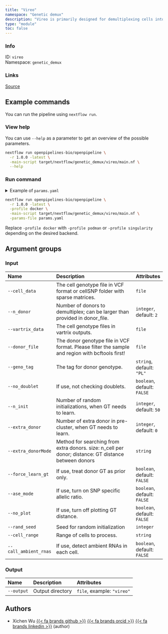 ```yaml
---
title: "Vireo"
namespace: "Genetic demux"
description: "Vireo is primarily designed for demultiplexing cells into donors by modelling of expressed alleles."
type: "module"
toc: false
---
```


::: {.column-margin}

### Info

ID: `vireo`  
Namespace: `genetic_demux`

### Links
[Source](https://github.com/openpipelines-bio/openpipeline/blob/1.0.0/src/genetic_demux/vireo){.btn-action .btn-sm .btn-info .btn role="button"}

:::



## Example commands

You can run the pipeline using `nextflow run`.

### View help

You can use `--help` as a parameter to get an overview of the possible parameters.

```bash
nextflow run openpipelines-bio/openpipeline \
  -r 1.0.0 -latest \
  -main-script target/nextflow/genetic_demux/vireo/main.nf \
  --help
```

### Run command

<details>
<summary>Example of `params.yaml`</summary>
```yaml
# Input
# cell_data: "path/to/file"
n_donor: 2
# vartrix_data: "path/to/file"
# donor_file: "path/to/file"
geno_tag: "PL"
no_doublet: false
n_init: 50
extra_donor: 0
# extra_donorMode: "foo"
force_learn_gt: false
ase_mode: false
no_plot: false
# rand_seed: 123
# cell_range: "foo"
call_ambient_rnas: false

# Output
# output: "$id.$key.output.output"

# Nextflow input-output arguments
publish_dir: # please fill in - example: "output/"
# param_list: "my_params.yaml"
```
</details>

```bash
nextflow run openpipelines-bio/openpipeline \
  -r 1.0.0 -latest \
  -profile docker \
  -main-script target/nextflow/genetic_demux/vireo/main.nf \
  -params-file params.yaml
```

:::{.callout-note}
Replace `-profile docker` with `-profile podman` or `-profile singularity` depending on the desired backend.
:::

## Argument groups

### Input

|Name                  |Description                                                                                          |Attributes                  |
|:---------------------|:----------------------------------------------------------------------------------------------------|:---------------------------|
|`--cell_data`         |The cell genotype file in VCF format or cellSNP folder with sparse matrices.                         |`file`                      |
|`--n_donor`           |Number of donors to demultiplex; can be larger than provided in donor_file.                          |`integer`, default: `2`     |
|`--vartrix_data`      |The cell genotype files in vartrix outputs.                                                          |`file`                      |
|`--donor_file`        |The donor genotype file in VCF format. Please filter the sample and region with bcftools first!      |`file`                      |
|`--geno_tag`          |The tag for donor genotype.                                                                          |`string`, default: `"PL"`   |
|`--no_doublet`        |If use, not checking doublets.                                                                       |`boolean`, default: `FALSE` |
|`--n_init`            |Number of random initializations, when GT needs to learn.                                            |`integer`, default: `50`    |
|`--extra_donor`       |Number of extra donor in pre-cluster, when GT needs to learn.                                        |`integer`, default: `0`     |
|`--extra_donorMode`   |Method for searching from extra donors. size: n_cell per donor; distance: GT distance between donors |`string`                    |
|`--force_learn_gt`    |If use, treat donor GT as prior only.                                                                |`boolean`, default: `FALSE` |
|`--ase_mode`          |If use, turn on SNP specific allelic ratio.                                                          |`boolean`, default: `FALSE` |
|`--no_plot`           |If use, turn off plotting GT distance.                                                               |`boolean`, default: `FALSE` |
|`--rand_seed`         |Seed for random initialization                                                                       |`integer`                   |
|`--cell_range`        |Range of cells to process.                                                                           |`string`                    |
|`--call_ambient_rnas` |If use, detect ambient RNAs in each cell.                                                            |`boolean`, default: `FALSE` |


### Output

|Name       |Description      |Attributes                 |
|:----------|:----------------|:--------------------------|
|`--output` |Output directory |`file`, example: `"vireo"` |

## Authors


  * Xichen Wu [{{< fa brands github >}}](https://github.com/wxicu) [{{< fa brands orcid >}}](https://orcid.org/0009-0008-2168-4508) [{{< fa brands linkedin >}}](https://linkedin.com/in/xichen-wu) (author)
